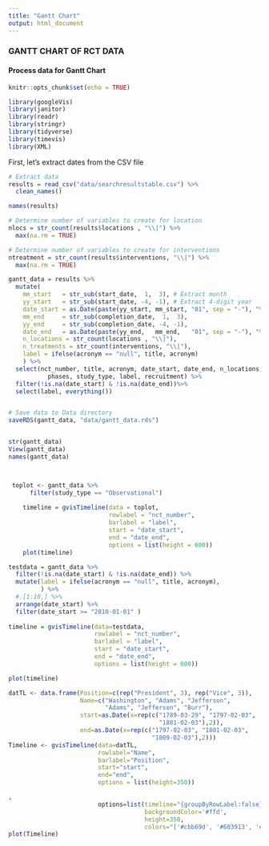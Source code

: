 ```yaml
---
title: "Gantt Chart"
output: html_document
---
```


### GANTT CHART OF RCT DATA

#### Process data for Gantt Chart

```r
knitr::opts_chunk$set(echo = TRUE)

library(googleVis)
library(janitor)
library(readr)
library(stringr)
library(tidyverse)
library(timevis)
library(XML)


```


First, let's extract dates from the CSV file

``` r
# Extract data 
results = read_csv("data/searchresultstable.csv") %>%
  clean_names()  

names(results)
```

``` r

# Determine number of variables to create for location
nlocs = str_count(results$locations , "\\|") %>%
  max(na.rm = TRUE)

# Determine number of variables to create for interventions
ntreatment = str_count(results$interventions, "\\|") %>%
  max(na.rm = TRUE)

gantt_data = results %>%
  mutate(
    mm_start   = str_sub(start_date,  1,  3), # Extract month
    yy_start   = str_sub(start_date, -4, -1), # Extract 4-digit year
    date_start = as.Date(paste(yy_start, mm_start, "01", sep = "-"), "%Y-%b-%d"),
    mm_end     = str_sub(completion_date,  1,  3),
    yy_end     = str_sub(completion_date, -4, -1),
    date_end   = as.Date(paste(yy_end,   mm_end,   "01", sep = "-"), "%Y-%b-%d"),
    n_locations = str_count(locations , "\\|"),
    n_treatments = str_count(interventions, "\\|"),
    label = ifelse(acronym == "null", title, acronym)
    ) %>%
  select(nct_number, title, acronym, date_start, date_end, n_locations, n_treatments,
           phases, study_type, label, recruitment) %>%
  filter(!is.na(date_start) & !is.na(date_end))%>%
  select(label, everything())


# Save data to Data directory
saveRDS(gantt_data, "data/gantt_data.rds")


str(gantt_data)  
View(gantt_data)
names(gantt_data)



 toplot <- gantt_data %>%
      filter(study_type == "Observational")
    
    timeline = gvisTimeline(data = toplot,
                            rowlabel = "nct_number",
                            barlabel = "label",
                            start = "date_start",
                            end = "date_end",
                            options = list(height = 600))
    plot(timeline)

testdata = gantt_data %>%
  filter(!is.na(date_start) & !is.na(date_end)) %>%
  mutate(label = ifelse(acronym == "null", title, acronym),
         ) %>%
  #.[1:10,] %>%
  arrange(date_start) %>%
  filter(date_start >= "2010-01-01" )
  
timeline = gvisTimeline(data=testdata,
                        rowlabel = "nct_number",
                        barlabel = "label",
                        start = "date_start",
                        end = "date_end",
                        options = list(height = 600))

plot(timeline)

```


```r
datTL <- data.frame(Position=c(rep("President", 3), rep("Vice", 3)),
                    Name=c("Washington", "Adams", "Jefferson",
                           "Adams", "Jefferson", "Burr"),
                    start=as.Date(x=rep(c("1789-03-29", "1797-02-03", 
                                          "1801-02-03"),2)),
                    end=as.Date(x=rep(c("1797-02-03", "1801-02-03", 
                                        "1809-02-03"),2)))
Timeline <- gvisTimeline(data=datTL, 
                         rowlabel="Name",
                         barlabel="Position",
                         start="start", 
                         end="end",
                         options = list(height=350)) 

,
                         options=list(timeline="{groupByRowLabel:false}",
                                      backgroundColor='#ffd', 
                                      height=350,
                                      colors="['#cbb69d', '#603913', '#c69c6e']"))
plot(Timeline)

```

